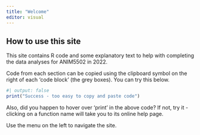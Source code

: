 ```yaml
---
title: "Welcome"
editor: visual
---
```


## How to use this site

This site contains R code and some explanatory text to help with completing the data analyses for ANIM5502 in 2022.

Code from each section can be copied using the clipboard symbol on the right of each 'code block' (the grey boxes). You can try this below.

```r
#| output: false
print("Success - too easy to copy and paste code")
```

Also, did you happen to hover over 'print' in the above code? If not, try it - clicking on a function name will take you to its online help page.

Use the menu on the left to navigate the site. 